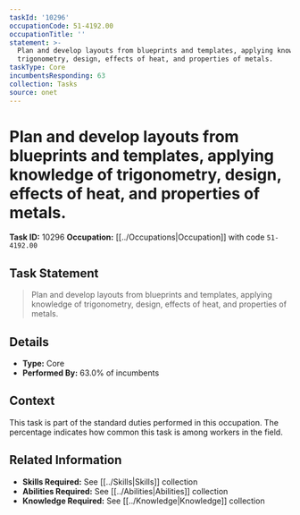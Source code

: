 ```yaml
---
taskId: '10296'
occupationCode: 51-4192.00
occupationTitle: ''
statement: >-
  Plan and develop layouts from blueprints and templates, applying knowledge of
  trigonometry, design, effects of heat, and properties of metals.
taskType: Core
incumbentsResponding: 63
collection: Tasks
source: onet
---
```

# Plan and develop layouts from blueprints and templates, applying knowledge of trigonometry, design, effects of heat, and properties of metals.

**Task ID:** 10296
**Occupation:** [[../Occupations|Occupation]] with code `51-4192.00`

## Task Statement

> Plan and develop layouts from blueprints and templates, applying knowledge of trigonometry, design, effects of heat, and properties of metals.

## Details

- **Type:** Core
- **Performed By:** 63.0% of incumbents

## Context

This task is part of the standard duties performed in this occupation. The percentage indicates how common this task is among workers in the field.

## Related Information

- **Skills Required:** See [[../Skills|Skills]] collection
- **Abilities Required:** See [[../Abilities|Abilities]] collection
- **Knowledge Required:** See [[../Knowledge|Knowledge]] collection
